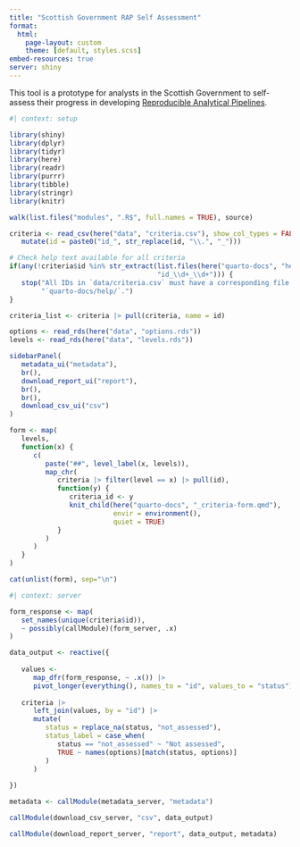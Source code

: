 ```yaml
---
title: "Scottish Government RAP Self Assessment"
format:
  html:
    page-layout: custom
    theme: [default, styles.scss]
embed-resources: true
server: shiny
---
```


This tool is a prototype for analysts in the Scottish Government to self-assess their progress in developing [Reproducible Analytical Pipelines](https://analysisfunction.civilservice.gov.uk/support/reproducible-analytical-pipelines/).

    
```r
#| context: setup

library(shiny)
library(dplyr)
library(tidyr)
library(here)
library(readr)
library(purrr)
library(tibble)
library(stringr)
library(knitr)

walk(list.files("modules", ".R$", full.names = TRUE), source)

criteria <- read_csv(here("data", "criteria.csv"), show_col_types = FALSE) |>
   mutate(id = paste0("id_", str_replace(id, "\\.", "_")))

# Check help text available for all criteria
if(any(!criteria$id %in% str_extract(list.files(here("quarto-docs", "help")), 
                                     "id_\\d+_\\d+"))) {
   stop("All IDs in `data/criteria.csv` must have a corresponding file in ", 
        "`quarto-docs/help/`.")
}

criteria_list <- criteria |> pull(criteria, name = id)

options <- read_rds(here("data", "options.rds"))
levels <- read_rds(here("data", "levels.rds"))
```

::: {.panel-sidebar}
```r
sidebarPanel(
   metadata_ui("metadata"),
   br(),
   download_report_ui("report"),
   br(),
   br(),
   download_csv_ui("csv")
)
```
:::

::: {.panel-center}

```r
form <- map(
   levels,
   function(x) {
      c(
         paste("##", level_label(x, levels)),
         map_chr(
            criteria |> filter(level == x) |> pull(id),
            function(y) {
               criteria_id <- y
               knit_child(here("quarto-docs", "_criteria-form.qmd"),
                          envir = environment(),
                          quiet = TRUE)
            }
         )
      )
   }
)

cat(unlist(form), sep="\n")
```

:::

```r
#| context: server

form_response <- map(
   set_names(unique(criteria$id)),
   ~ possibly(callModule)(form_server, .x)
)

data_output <- reactive({
   
   values <-
      map_dfr(form_response, ~ .x()) |>
      pivot_longer(everything(), names_to = "id", values_to = "status")
   
   criteria |>
      left_join(values, by = "id") |>
      mutate(
         status = replace_na(status, "not_assessed"),
         status_label = case_when(
            status == "not_assessed" ~ "Not assessed",
            TRUE ~ names(options)[match(status, options)]
         )
      )
   
})

metadata <- callModule(metadata_server, "metadata")

callModule(download_csv_server, "csv", data_output)

callModule(download_report_server, "report", data_output, metadata)
```

